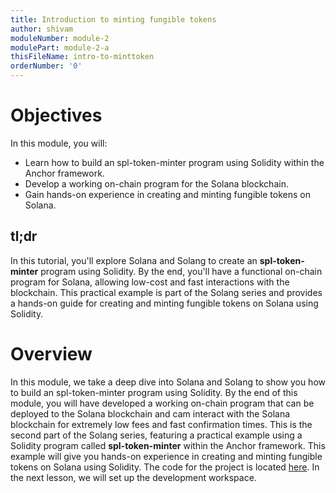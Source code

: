```yaml
---
title: Introduction to minting fungible tokens
author: shivam
moduleNumber: module-2
modulePart: module-2-a
thisFileName: intro-to-minttoken
orderNumber: '0'
---
```


# Objectives

In this module, you will:

- Learn how to build an spl-token-minter program using Solidity within the Anchor framework.
- Develop a working on-chain program for the Solana blockchain.
- Gain hands-on experience in creating and minting fungible tokens on Solana.

## tl;dr

In this tutorial, you'll explore Solana and Solang to create an ********spl-token-minter******** program using Solidity. By the end, you'll have a functional on-chain program for Solana, allowing low-cost and fast interactions with the blockchain. This practical example is part of the Solang series and provides a hands-on guide for creating and minting fungible tokens on Solana using Solidity.

# Overview

In this module, we take a deep dive into Solana and Solang to show you how to build an spl-token-minter program using Solidity.
By the end of this module, you will have developed a working on-chain program that can be deployed to the Solana blockchain and cam interact with the Solana blockchain for extremely low fees and fast confirmation times.
This is the second part of the Solang series, featuring a practical example using a Solidity program called **spl-token-minter** within the Anchor framework. This example will give you hands-on experience in creating and minting fungible tokens on Solana using Solidity.
The code for the project is located [here](https://github.com/shivamsoni00/mintgoldtoken/tree/master).
In the next lesson, we will set up the development workspace.